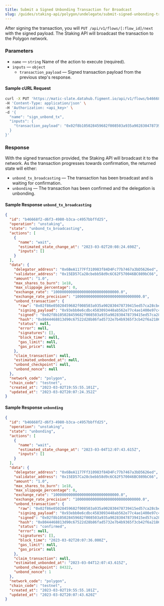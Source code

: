 ```yaml
---
title: Submit a Signed Unbonding Transaction for Broadcast
slug: /guides/staking-api/polygon/undelegate/submit-signed-unbonding-transaction
---
```


After signing the transaction, you will `PUT /api/v1/flows/[:flow_id]/next` with the signed payload.
The Staking API will broadcast the transaction to the Polygon network.

### Parameters

- `name` &mdash; `string` Name of the action to execute (required).
- `inputs` &mdash; `object`
  - `transaction_payload` &mdash; Signed transaction payload from the previous step's response.

#### Sample cURL Request

```bash {5-8}
curl -X PUT 'https://matic-slate.datahub.figment.io/api/v1/flows/b46668f2-d6f3-4980-b3ca-c4957bbffd25/next' \
-H 'Content-Type: application/json' \
-H 'Authorization: <api_key>' \
-d '{
  "name": "sign_unbond_tx",
  "inputs": {
    "transaction_payload": "0x02f8b105028459682f008503a935a902830478739415ed57ca28cbebb58d9c6c62f570046bc089bc6680b844c83ec04d0000000000000000000000000000000000000000000000000de0b6b3a76400000000000000000000000000000000000000000000000000000de0b6b3a7640000c001a07834830d929dc56ec6738fff963cca6339a2ca1bf5992aa3bf8025d0d5eb6069a035b4a9d5924392771ba9bad5bab438f9c641e6216b701f0817e3052ef9e2676f"
  }
}'
```

### Response

With the signed transaction provided, the Staking API will broadcast it to the network.
As the transaction progresses towards confirmation, the returned state will either:

- `unbond_tx_broadcasting` &mdash; The transaction has been broadcast and is waiting for confirmation.
- `unbonding` &mdash; The transaction has been confirmed and the delegation is unbonding.

#### Sample Response `unbond_tx_broadcasting`

```json {4,8}
{
  "id": "b46668f2-d6f3-4980-b3ca-c4957bbffd25",
  "operation": "unstaking",
  "state": "unbond_tx_broadcasting",
  "actions": [
    {
      "name": "wait",
      "estimated_state_change_at": "2023-03-02T20:08:24.698Z",
      "inputs": []
    }
  ],
  "data": {
    "delegator_address": "0x6BeA1177Ff310983f84D4Fc77b7467a3bD5626ed",
    "validator_address": "0x15ED57Ca28cbebb58d9c6C62F570046BC089bC66",
    "amount": "1.0",
    "max_shares_to_burn": 1e18,
    "max_slippage_percentage": 0,
    "exchange_rate": "100000000000000000000000000000.0",
    "exchange_rate_precision": "100000000000000000000000000000.0",
    "unbond_transaction": {
      "raw": "0x02f86e05028459682f008503a935a902830478739415ed57ca28cbebb58d9c6c62f570046bc089bc6680b844c83ec04d0000000000000000000000000000000000000000000000000de0b6b3a76400000000000000000000000000000000000000000000000000000de0b6b3a7640000c0",
      "signing_payload": "0x93ebb0e6cdbc4583093448ab562e77c4ae1400e97c4a0fd5177434380e0dd249",
      "signed": "0x02f8b105028459682f008503a935a902830478739415ed57ca28cbebb58d9c6c62f570046bc089bc6680b844c83ec04d0000000000000000000000000000000000000000000000000de0b6b3a76400000000000000000000000000000000000000000000000000000de0b6b3a7640000c001a07834830d929dc56ec6738fff963cca6339a2ca1bf5992aa3bf8025d0d5eb6069a035b4a9d5924392771ba9bad5bab438f9c641e6216b701f0817e3052ef9e2676f",
      "hash": "0x8044468813d90c67522d28b86fad5732e7b4b9365f3cb42f6a2186790f447eed",
      "status": null,
      "error": null,
      "signatures": [],
      "block_time": null,
      "gas_limit": null,
      "gas_price": null
    },
    "claim_transaction": null,
    "estimated_unbonded_at": null,
    "unbond_checkpoint": null,
    "unbond_nonce": null
  },
  "network_code": "polygon",
  "chain_code": "testnet",
  "created_at": "2023-03-02T19:55:55.101Z",
  "updated_at": "2023-03-02T20:07:24.352Z"
}
```

#### Sample Response `unbonding`

```json {4,8}
{
  "id": "b46668f2-d6f3-4980-b3ca-c4957bbffd25",
  "operation": "unstaking",
  "state": "unbonding",
  "actions": [
    {
      "name": "wait",
      "estimated_state_change_at": "2023-03-04T12:07:43.615Z",
      "inputs": []
    }
  ],
  "data": {
    "delegator_address": "0x6BeA1177Ff310983f84D4Fc77b7467a3bD5626ed",
    "validator_address": "0x15ED57Ca28cbebb58d9c6C62F570046BC089bC66",
    "amount": "1.0",
    "max_shares_to_burn": 1e18,
    "max_slippage_percentage": 0,
    "exchange_rate": "100000000000000000000000000000.0",
    "exchange_rate_precision": "100000000000000000000000000000.0",
    "unbond_transaction": {
      "raw": "0x02f86e05028459682f008503a935a902830478739415ed57ca28cbebb58d9c6c62f570046bc089bc6680b844c83ec04d0000000000000000000000000000000000000000000000000de0b6b3a76400000000000000000000000000000000000000000000000000000de0b6b3a7640000c0",
      "signing_payload": "0x93ebb0e6cdbc4583093448ab562e77c4ae1400e97c4a0fd5177434380e0dd249",
      "signed": "0x02f8b105028459682f008503a935a902830478739415ed57ca28cbebb58d9c6c62f570046bc089bc6680b844c83ec04d0000000000000000000000000000000000000000000000000de0b6b3a76400000000000000000000000000000000000000000000000000000de0b6b3a7640000c001a07834830d929dc56ec6738fff963cca6339a2ca1bf5992aa3bf8025d0d5eb6069a035b4a9d5924392771ba9bad5bab438f9c641e6216b701f0817e3052ef9e2676f",
      "hash": "0x8044468813d90c67522d28b86fad5732e7b4b9365f3cb42f6a2186790f447eed",
      "status": "confirmed",
      "error": null,
      "signatures": [],
      "block_time": "2023-03-02T20:07:36.000Z",
      "gas_limit": null,
      "gas_price": null
    },
    "claim_transaction": null,
    "estimated_unbonded_at": "2023-03-04T12:07:43.615Z",
    "unbond_checkpoint": 84322,
    "unbond_nonce": 1
  },
  "network_code": "polygon",
  "chain_code": "testnet",
  "created_at": "2023-03-02T19:55:55.101Z",
  "updated_at": "2023-03-02T20:07:43.620Z"
}
```

